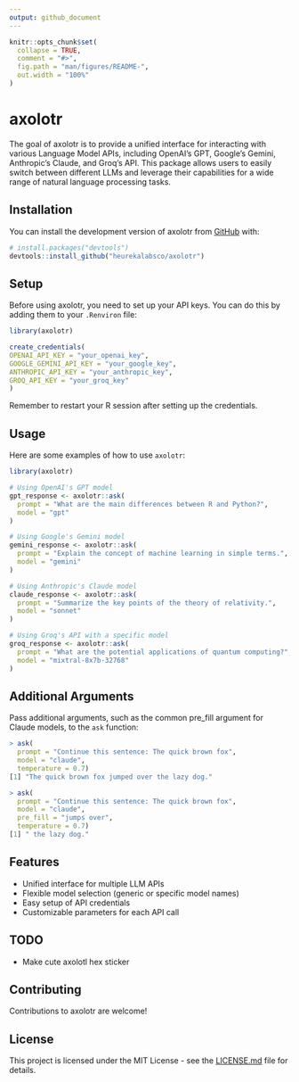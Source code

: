 ```yaml
---
output: github_document
---
```


<!-- README.md is generated from README.Rmd. Please edit that file -->

```r
knitr::opts_chunk$set(
  collapse = TRUE,
  comment = "#>",
  fig.path = "man/figures/README-",
  out.width = "100%"
)
```

# axolotr

<!-- badges: start -->
<!-- badges: end -->

The goal of axolotr is to provide a unified interface for interacting with various Language Model APIs, including OpenAI's GPT, Google's Gemini, Anthropic's Claude, and Groq's API. This package allows users to easily switch between different LLMs and leverage their capabilities for a wide range of natural language processing tasks.

## Installation

You can install the development version of axolotr from [GitHub](https://github.com/) with:

``` r
# install.packages("devtools")
devtools::install_github("heurekalabsco/axolotr")
```

## Setup

Before using axolotr, you need to set up your API keys. You can do this by adding them to your `.Renviron` file:

```r
library(axolotr)

create_credentials(
OPENAI_API_KEY = "your_openai_key",
GOOGLE_GEMINI_API_KEY = "your_google_key",
ANTHROPIC_API_KEY = "your_anthropic_key",
GROQ_API_KEY = "your_groq_key"
)
```

Remember to restart your R session after setting up the credentials.

## Usage

Here are some examples of how to use `axolotr`:

```r
library(axolotr)

# Using OpenAI's GPT model
gpt_response <- axolotr::ask(
  prompt = "What are the main differences between R and Python?",
  model = "gpt"
)

# Using Google's Gemini model
gemini_response <- axolotr::ask(
  prompt = "Explain the concept of machine learning in simple terms.",
  model = "gemini"
)

# Using Anthropic's Claude model
claude_response <- axolotr::ask(
  prompt = "Summarize the key points of the theory of relativity.",
  model = "sonnet"
)

# Using Groq's API with a specific model
groq_response <- axolotr::ask(
  prompt = "What are the potential applications of quantum computing?",
  model = "mixtral-8x7b-32768"
)
```

## Additional Arguments
Pass additional arguments, such as the common pre_fill argument for Claude models, to the `ask` function:
```r
> ask(
  prompt = "Continue this sentence: The quick brown fox",
  model = "claude",
  temperature = 0.7)
[1] "The quick brown fox jumped over the lazy dog."

> ask(
  prompt = "Continue this sentence: The quick brown fox",
  model = "claude",
  pre_fill = "jumps over",
  temperature = 0.7)
[1] " the lazy dog."
```

## Features

- Unified interface for multiple LLM APIs
- Flexible model selection (generic or specific model names)
- Easy setup of API credentials
- Customizable parameters for each API call

## TODO

- Make cute axolotl hex sticker

## Contributing

Contributions to axolotr are welcome!

## License

This project is licensed under the MIT License - see the [LICENSE.md](LICENSE.md) file for details.
